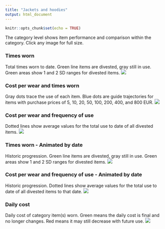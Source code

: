 ```yaml
---
title: "Jackets and hoodies"
output: html_document
---
```


```r
knitr::opts_chunk$set(echo = TRUE)

```

The category level shows item performance and comparison within the category. Click any image for full size.

### Times worn
Total times worn to date. Green line items are divested, gray still in use. Green areas show 1 and 2 SD ranges for divested items.
[![](https://www.dropbox.com/s/xyztf8bywkuz5ck/Category-Jackets_and_hoodies-Times_used.png?raw=1)](https://www.dropbox.com/s/xyztf8bywkuz5ck/Category-Jackets_and_hoodies-Times_used.png?raw=1)

### Cost per wear and times worn
Gray dots trace the use of each item. Blue dots are guide trajectories for items with purchase prices of 5, 10, 20, 50, 100, 200, 400, and 800 EUR.
[![](https://www.dropbox.com/s/wdj6uo54vahbe8x/Category-Jackets_and_hoodies-Cost_and_Cumulative_use.png?raw=1)](https://www.dropbox.com/s/wdj6uo54vahbe8x/Category-Jackets_and_hoodies-Cost_and_Cumulative_use.png?raw=1)

### Cost per wear and frequency of use
Dotted lines show average values for the total use to date of all divested items.
[![](https://www.dropbox.com/s/xgzwgxjr1kopcq7/Category-Jackets_and_hoodies.png?raw=1)](https://www.dropbox.com/s/xgzwgxjr1kopcq7/Category-Jackets_and_hoodies.png?raw=1)

### Times worn - Animated by date
Historic progression. Green line items are divested, gray still in use. Green areas show 1 and 2 SD ranges for divested items. 
![](https://www.dropbox.com/s/emo5c62ry6hi4b2/Category-Jackets_and_hoodies-Times_used-animation.gif?raw=1)

### Cost per wear and frequency of use - Animated by date
Historic progression. Dotted lines show average values for the total use to date of all divested items to that date.
![](https://www.dropbox.com/s/hsdj1a1pt5uhjr6/Category-Jackets_and_hoodies-animation.gif?raw=1)

### Daily cost
Daily cost of category item(s) worn. Green means the daily cost is final and no longer changes. Red means it may still decrease with future use.
[![](https://www.dropbox.com/s/hgz2zypa9fozle7/Category-Jackets_and_hoodies-Daily_cost.png?raw=1)](https://www.dropbox.com/s/hgz2zypa9fozle7/Category-Jackets_and_hoodies-Daily_cost.png?raw=1)


